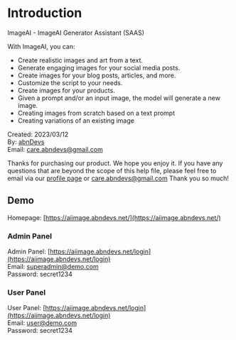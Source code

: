 # Introduction

ImageAI - ImageAI Generator Assistant (SAAS)

With ImageAI, you can:
* Create realistic images and art from a text.
* Generate engaging images for your social media posts.
* Create images for your blog posts, articles, and more.
* Customize the script to your needs.
* Create images for your products.
* Given a prompt and/or an input image, the model will generate a new image.
* Creating images from scratch based on a text prompt
* Creating variations of an existing image


Created: 2023/03/12 <br/>
By: [abnDevs](https://codecanyon/user/abndevs/) <br/>
Email: [care.abndevs@gmail.com](mailto:care.abndevs@gmail.com) <br/>

Thanks for purchasing our product. We hope you enjoy it. If you have any questions that are beyond the scope of this help file, please feel free to email via our [profile page](https://codecanyon.net/user/abndevs) or [care.abndevs@gmail.com](mailto:care.abndevs@gmail.com) Thank you so much!

## Demo
Homepage: [https://aiimage.abndevs.net/](https://aiimage.abndevs.net/) <br/>

### Admin Panel
Admin Panel: [https://aiimage.abndevs.net/login](https://aiimage.abndevs.net/login) <br/>
Email: superadmin@demo.com <br/>
Password: secret1234 <br/>

### User Panel
User Panel: [https://aiimage.abndevs.net/login](https://aiimage.abndevs.net/login) <br/>
Email: user@demo.com <br/>
Password: secret1234 <br/>